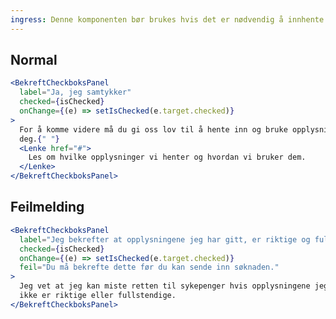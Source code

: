 ```yaml
---
ingress: Denne komponenten bør brukes hvis det er nødvendig å innhente samtykke fra brukeren før de går videre i prosessen. Komponenten skal gi brukeren tydelig beskjed om hvorfor de må samtykke og hva de samtykker til.
---
```



## Normal

<Example>
  <Normal />
</Example>

```jsx
<BekreftCheckboksPanel
  label="Ja, jeg samtykker"
  checked={isChecked}
  onChange={(e) => setIsChecked(e.target.checked)}
>
  For å komme videre må du gi oss lov til å hente inn og bruke opplysninger om
  deg.{" "}
  <Lenke href="#">
    Les om hvilke opplysninger vi henter og hvordan vi bruker dem.
  </Lenke>
</BekreftCheckboksPanel>
```

## Feilmelding

<Example>
  <Feilmelding />
</Example>

```jsx
<BekreftCheckboksPanel
  label="Jeg bekrefter at opplysningene jeg har gitt, er riktige og fullstendige"
  checked={isChecked}
  onChange={(e) => setIsChecked(e.target.checked)}
  feil="Du må bekrefte dette før du kan sende inn søknaden."
>
  Jeg vet at jeg kan miste retten til sykepenger hvis opplysningene jeg gir,
  ikke er riktige eller fullstendige.
</BekreftCheckboksPanel>
```
